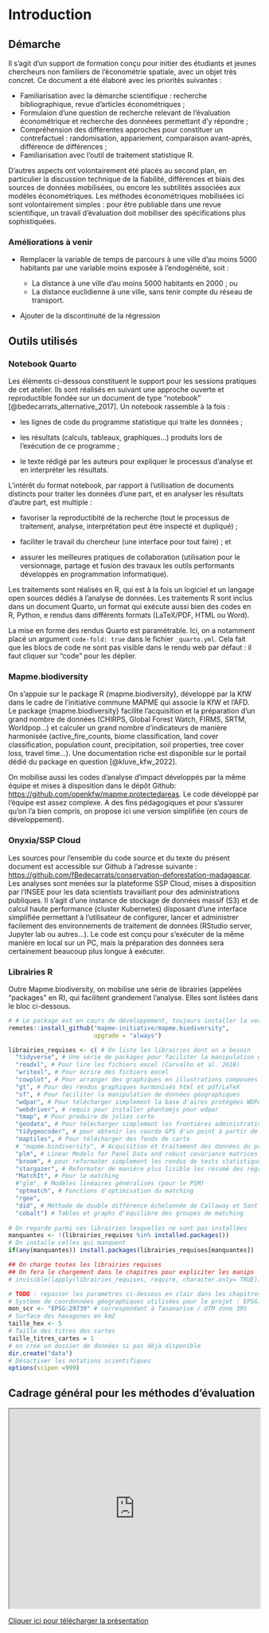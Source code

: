 # Introduction {.unnumbered}

## Démarche

Il s'agit d'un support de formation conçu pour initier des étudiants et jeunes chercheurs non familiers de l'économétrie spatiale, avec un objet très concret. Ce document a été élaboré avec les priorités suivantes :

-   Familiarisation avec la démarche scientifique : recherche bibliographique, revue d'articles économétriques ;
-   Formulaion d'une question de recherche relevant de l'évaluation économétrique et recherche des donnéees permettant d'y répondre ;
-   Compréhension des différentes approches pour constituer un contrefactuel : randomisation, appariement, comparaison avant-après, différence de différences ;
-   Familiarisation avec l'outil de traitement statistique R.

D'autres aspects ont volontairement été placés au second plan, en particulier la discussion technique de la fiabilité, différences et biais des sources de données mobilisées, ou encore les subtilités associées aux modèles économétriques. Les méthodes économétriques mobilisées ici sont volontairement simples : pour être publiable dans une revue scientifique, un travail d'évaluation doit mobiliser des spécifications plus sophistiquées.

### Améliorations à venir

-   Remplacer la variable de temps de parcours à une ville d'au moins 5000 habitants par une variable moins exposée à l'endogénéité, soit :

    -   La distance à une ville d'au moins 5000 habitants en 2000 ; ou
    -   La distance euclidienne à une ville, sans tenir compte du réseau de transport.

-   Ajouter de la discontinuité de la régression

## Outils utilisés

### Notebook Quarto

Les éléments ci-dessous constituent le support pour les sessions pratiques de cet atelier. Ils sont réalisés en suivant une approche ouverte et reproductible fondée sur un document de type "notebook" [@bedecarrats_alternative_2017]. Un notebook rassemble à la fois :

-   les lignes de code du programme statistique qui traite les données ;

-   les résultats (calculs, tableaux, graphiques...) produits lors de l'exécution de ce programme ;

-   le texte rédigé par les auteurs pour expliquer le processus d'analyse et en interpréter les résultats.

L'intérêt du format notebook, par rapport à l'utilisation de documents distincts pour traiter les données d'une part, et en analyser les résultats d'autre part, est multiple :

-   favoriser la reproductibité de la recherche (tout le processus de traitement, analyse, interprétation peut être inspecté et dupliqué) ;

-   faciliter le travail du chercheur (une interface pour tout faire) ; et

-   assurer les meilleures pratiques de collaboration (utilisation pour le versionnage, partage et fusion des travaux les outils performants développés en programmation informatique).

Les traitements sont réalisés en R, qui est à la fois un logiciel et un langage open sources dédiés à l'analyse de données. Les traitements R sont inclus dans un document Quarto, un format qui exécute aussi bien des codes en R, Python, e rendus dans différents formats (LaTeX/PDF, HTML ou Word).

La mise en forme des rendus Quarto est paramétrable. Ici, on a notamment placé un argument `code-fold: true` dans le fichier `_quarto.yml`. Cela fait que les blocs de code ne sont pas visible dans le rendu web par défaut : il faut cliquer sur "code" pour les déplier.

### Mapme.biodiversity

On s'appuie sur le package R {mapme.biodiversity}, développé par la KfW dans le cadre de l'initiative commune MAPME qui associe la KfW et l'AFD. Le package {mapme.biodiversity} facilite l'acquisition et la préparation d'un grand nombre de données (CHIRPS, Global Forest Watch, FIRMS, SRTM, Worldpop...) et calculer un grand nombre d'indicateurs de manière harmonisée (active_fire_counts, biome classification, land cover classification, population count, precipitation, soil properties, tree cover loss, travel time...). Une documentation riche est disponible sur le portail dédié du package en question [@kluve_kfw_2022].

On mobilise aussi les codes d'analyse d'impact développés par la même équipe et mises à disposition dans le dépôt Github: <https://github.com/openkfw/mapme.protectedareas>. Le code développé par l'équipe est assez complexe. A des fins pédagogiques et pour s'assurer qu'on l'a bien compris, on propose ici une version simplifiée (en cours de développement).

### Onyxia/SSP Cloud

Les sources pour l'ensemble du code source et du texte du présent document est accessible sur Github à l'adresse suivante : <https://github.com/fBedecarrats/conservation-deforestation-madagascar>. Les analyses sont menées sur la plateforme SSP Cloud, mises à disposition par l'INSEE pour les data scientists travaillant pour des administrations publiques. Il s'agit d'une instance de stockage de données massif (S3) et de calcul haute performance (cluster Kubernetes) disposant d'une interface simplifiée permettant à l'utilisateur de configurer, lancer et administrer facilement des environnements de traitement de données (RStudio server, Jupyter lab ou autres...). Le code est conçu pour s'exécuter de la même manière en local sur un PC, mais la préparation des données sera certainement beaucoup plus longue à exécuter.

### Librairies R

Outre Mapme.biodiversity, on mobilise une série de librairies (appelées "packages" en R), qui facilitent grandement l'analyse. Elles sont listées dans le bloc ci-dessous.

```r
# # Le package est en cours de développement, toujours installer la version en cours
remotes::install_github("mapme-initiative/mapme.biodiversity",
                        upgrade = "always")

librairies_requises <- c( # On liste les librairies dont on a besoin
  "tidyverse", # Une série de packages pour faciliter la manipulation de données
  "readxl", # Pour lire les fichiers excel (Carvalho et al. 2018)
  "writexl", # Pour écrire des fichiers excel
  "cowplot", # Pour arranger des graphiques en illustrations composées
  "gt", # Pour des rendus graphiques harmonisés html et pdf/LaTeX
  "sf", # Pour faciliter la manipulation de données géographiques
  "wdpar", # Pour télécharger simplement la base d'aires protégées WDPA
  "webdriver", # requis pour installer phantomjs pour wdpar
  "tmap", # Pour produire de jolies carte
  "geodata", # Pour télécharger simplement les frontières administratives
  "tidygeocoder", # pour obtenir les coordo GPS d'un point à partir de son nom
  "maptiles", # Pour télécharger des fonds de carte 
  # "mapme.biodiversity", # Acquisition et traitement des données du projet
  "plm", # Linear Models for Panel Data and robust covariance matrices
  "broom", # pour reformater simplement les rendus de tests statistiques
  "stargazer", # Reformater de manière plus lisible les résumé des régressions
  "MatchIt", # Pour le matching
  #"glm", # Modèles linéaires généralisés (pour le PSM)
  "optmatch", # Fonctions d'optimisation du matching
  "rgee",
  "did", # Méthode de double différence échelonnée de Callaway et Sant'Anna
  "cobalt") # Tables et graphs d'équilibre des groupes de matching
  
# On regarde parmi ces librairies lesquelles ne sont pas installées
manquantes <- !(librairies_requises %in% installed.packages())
# On installe celles qui manquent
if(any(manquantes)) install.packages(librairies_requises[manquantes])

## On charge toutes les librairies requises
## On fera le chargement dans le chapitres pour expliciter les manips
# invisible(lapply(librairies_requises, require, character.only= TRUE))

# TODO : repasser les paramètres ci-dessous en clair dans les chapitres
# Système de coordonnées géographiques utilisées pour le projet : EPSG:29739
mon_scr <- "EPSG:29739" # correspondant à Tananarive / UTM zone 39S
# Surface des hexagones en km2
taille_hex <- 5
# Taille des titres des cartes
taille_titres_cartes = 1
# on crée un dossier de données si pas déjà disponible
dir.create("data")
# Désactiver les notations scientifiques
options(scipen =999)
```

## Cadrage général pour les méthodes d'évaluation

```{=html}
<iframe src="https://github.com/fBedecarrats/conservation-deforestation-madagascar/raw/master/TVM_Intro_generale.pdf" width="100%" height="400px"></iframe>
```

[Cliquer ici pour télécharger la présentation](https://github.com/fBedecarrats/conservation-deforestation-madagascar/raw/master/TVM_Intro_generale.pdf)
